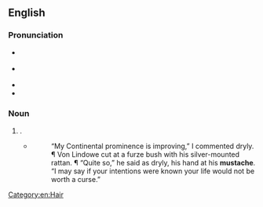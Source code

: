 ==English==

===Pronunciation===
* {{a|US|CA}} {{IPA|en|/ˈmʌstæʃ/}}
* {{a|RP|AU|NZ}} {{IPA|en|/məsˈtɑːʃ/}}
* {{audio|en|En-us-mustache.ogg|Audio (US)}}
* {{rhymes|en|æʃ}}

===Noun===
{{en-noun}}

# {{lb|en|US}} {{alternative spelling of | en | moustache}}.
#* {{RQ:Frgsn Zlnstn|IV}}
#*: “My Continental prominence is improving,” I commented dryly. ¶ Von Lindowe cut at a furze bush with his silver-mounted rattan. ¶ “Quite so,” he said as dryly, his hand at his '''mustache'''. “I may say if your intentions were known your life would not be worth a curse.”

[[Category:en:Hair]]